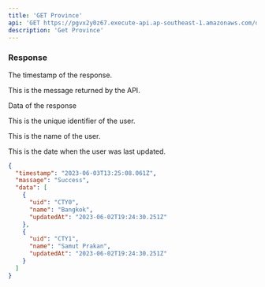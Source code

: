 ```yaml
---
title: 'GET Province'
api: 'GET https://pgvx2y0z67.execute-api.ap-southeast-1.amazonaws.com/dev/api/v1/master/geo/province'
description: 'Get Province'
---
```


### Response

<ResponseField
  name='timestamp'
  type='Date'>
  The timestamp of the response.
</ResponseField>

<ResponseField
  name='message'
  type='string'>
  This is the message returned by the API.
</ResponseField>

<ResponseField name="data" type="array">

Data of the response

<Expandable title="Toggle object">

<ResponseField
  name='uid'
  type='string'>
  This is the unique identifier of the user.
</ResponseField>

<ResponseField
  name='name'
  type='string'>
  This is the name of the user.
</ResponseField>

<ResponseField
  name='updatedAt'
  type='Date'>
  This is the date when the user was last updated.
</ResponseField>

</Expandable>

</ResponseField>

<ResponseExample>

```json Response
{
  "timestamp": "2023-06-03T13:25:08.061Z",
  "massage": "Success",
  "data": [
    {
      "uid": "CTY0",
      "name": "Bangkok",
      "updatedAt": "2023-06-02T19:24:30.251Z"
    },
    {
      "uid": "CTY1",
      "name": "Samut Prakan",
      "updatedAt": "2023-06-02T19:24:30.251Z"
    }
  ]
}
```

</ResponseExample>
